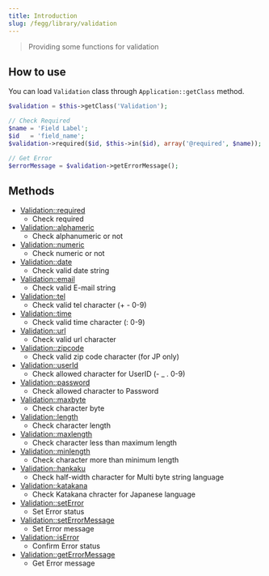 ```yaml
---
title: Introduction
slug: /fegg/library/validation
---
```


> Providing some functions for validation


## How to use

You can load `Validation` class through `Application::getClass` method.

```php title="Controller"
$validation = $this->getClass('Validation');

// Check Required
$name = 'Field Label';
$id   = 'field_name';
$validation->required($id, $this->in($id), array('@required', $name));

// Get Error
$errorMessage = $validation->getErrorMessage();
```


## Methods

* [Validation::required](/docs/fegg/library/validation/methods/required)
  * Check required
* [Validation::alphameric](/docs/fegg/library/validation/methods/alphameric)
  * Check alphanumeric or not
* [Validation::numeric](/docs/fegg/library/validation/methods/numeric)
  * Check numeric or not
* [Validation::date](/docs/fegg/library/validation/methods/date)
  * Check valid date string
* [Validation::email](/docs/fegg/library/validation/methods/email)
  * Check valid E-mail string
* [Validation::tel](/docs/fegg/library/validation/methods/tel)
  * Check valid tel character (+ - 0-9)
* [Validation::time](/docs/fegg/library/validation/methods/time)
  * Check valid time character (: 0-9)
* [Validation::url](/docs/fegg/library/validation/methods/url)
  * Check valid url character
* [Validation::zipcode](/docs/fegg/library/validation/methods/zipcode)
  * Check valid zip code character (for JP only)
* [Validation::userId](/docs/fegg/library/validation/methods/userid)
  * Check allowed character for UserID (- _ . 0-9)
* [Validation::password](/docs/fegg/library/validation/methods/password)
  * Check allowed character to Password
* [Validation::maxbyte](/docs/fegg/library/validation/methods/maxbyte)
  * Check character byte
* [Validation::length](/docs/fegg/library/validation/methods/length)
  * Check character length
* [Validation::maxlength](/docs/fegg/library/validation/methods/maxlength)
  * Check character less than maximum length
* [Validation::minlength](/docs/fegg/library/validation/methods/minlength)
  * Check character more than minimum length
* [Validation::hankaku](/docs/fegg/library/validation/methods/hankaku)
  * Check half-width character for Multi byte string language
* [Validation::katakana](/docs/fegg/library/validation/methods/katakana)
  * Check Katakana chracter for Japanese language
* [Validation::setError](/docs/fegg/library/validation/methods/seterror)
  * Set Error status
* [Validation::setErrorMessage](/docs/fegg/library/validation/methods/seterrormessage)
  * Set Error message
* [Validation::isError](/docs/fegg/library/validation/methods/iserror)
  * Confirm Error status
* [Validation::getErrorMessage](/docs/fegg/library/validation/methods/geterrormessage)
  * Get Error message